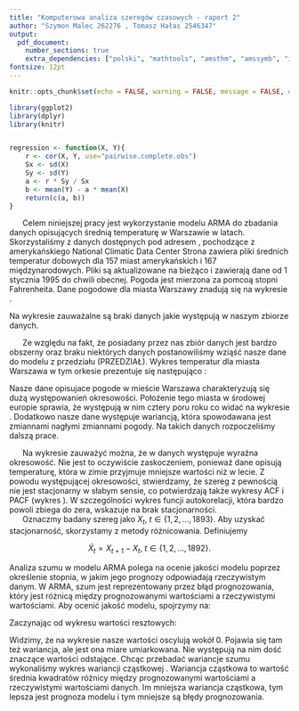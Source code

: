 ```yaml
---
title: "Komputerowa analiza szeregów czasowych - raport 2"
author: "Szymon Malec 262276 , Tomasz Hałas 2546347"
output:
  pdf_document: 
    number_sections: true
    extra_dependencies: ["polski", "mathtools", "amsthm", "amssymb", "icomma", "upgreek", "xfrac", "scrextend", "float", "tabularx", "hyperref", "caption", "enumitem", "titlesec"]
fontsize: 12pt
---
```


\renewcommand{\figurename}{Wykres}
\renewcommand{\tablename}{Tablica}
\raggedbottom
\titlelabel{ \thetitle.\quad}

```r
knitr::opts_chunk$set(echo = FALSE, warning = FALSE, message = FALSE, eval = TRUE, fig.pos = "H", dev.args=list(encoding="CP1257.enc"))
```

```r
library(ggplot2)
library(dplyr)
library(knitr)


regression <- function(X, Y){
    r <- cor(X, Y, use="pairwise.complete.obs")
    Sx <- sd(X)
    Sy <- sd(Y)
    a <- r * Sy / Sx
    b <- mean(Y) - a * mean(X)
    return(c(a, b))
}
```




\section{Wstęp}

|       Celem niniejszej pracy jest wykorzystanie modelu ARMA do zbadania danych opisujących średnią temperaturę w Warszawie w latach. Skorzystaliśmy z danych dostępnych pod adresem \footnote{https://academic.udayton.edu/kissock/http/Weather/default.htm}, pochodzące z amerykańskiego National Climatic Data Center Strona zawiera pliki średnich temperatur dobowych dla 157 miast amerykańskich i 167 międzynarodowych. Pliki są aktualizowane na bieżąco i zawierają dane od 1 stycznia 1995 do chwili obecnej. Pogoda jest mierzona za pomcoą stopni Fahrenheita. Dane pogodowe dla miasta Warszawy znadują się na wykresie \ref{fig:danePogodowe}.

\begin{figure}[H]
  \includegraphics{images/raw_data.pdf}
    \caption{Wykresy temperatury dla miasta Warszawa}
  \centering
  \label{fig:danePogodowe}
\end{figure}

Na wykresie \ref{fig:danePogodowe} zauważalne są braki danych jakie występują w naszym zbiorze danych.

\section{Opis danych}

|       Ze względu na fakt, że posiadany przez nas zbiór danych jest bardzo obszerny oraz braku niektórych danych postanowiliśmy wziąść nasze dane do modelu z przedziału (PRZEDZIAŁ). Wykres temperatur dla miasta Warszawa w tym orkesie prezentuje się następująco \ref{fig:daneZakres}:


\begin{figure}[H]

  \includegraphics{images/range_data.pdf}
  \caption{Wykresy temperatury dla miasta Warszawa w latach >>>>>.}
  \centering
  \label{fig:daneZakres}
\end{figure}

Nasze dane opisujace pogode w mieście Warszawa charakteryzują się dużą występowanień okresowości. Położenie tego miasta w środowej europie sprawia, że występują w nim cztery poru roku co widać na wykresie \ref{fig:daneZakres}. Dodatkowo nasze dane występuje wariancją, która spowodawana jest zmiannami nagłymi zmiannami pogody. Na takich danych rozpoczeliśmy dalszą prace.


\section{Przygotowanie danych}

|       Na wykresie \label{fig:daneZakres} zauważyć można, że w danych występuje wyraźna okresowość. Nie jest to oczywiście zaskoczeniem, ponieważ dane opisują temperaturę, która w zimie przyjmuje mniejsze wartości niż w lecie. Z powodu występującej okresowości, stwierdzamy, że szereg z pewnością nie jest stacjonarny w słabym sensie, co potwierdzają także wykresy ACF i PACF (wykres \ref{raw_acf}). W szczególności wykres funcji autokorelacji, która bardzo powoli zbiega do zera, wskazuje na brak stacjonarności.

\begin{figure}[H]
		\centering
		\includegraphics[width=\columnwidth]{images/raw_acf.pdf}
		\caption{Wykresy funkcji autokorelacji (ACF) i autokorelacji cząstkowej (PACF) dla surowych danych w zależności od przesunięcia $h$.}
    \label{raw_acf}
\end{figure}

|       Oznaczmy badany szereg jako $X_t, \ t \in \{1, 2, \dots, 1893\}$. Aby uzyskać stacjonarność, skorzystamy z metody różnicowania. Definiujemy
$$
  \tilde{X}_t = X_{t+1} - X_t, \ t \in \{1, 2, \dots, 1892\}.
$$

\begin{figure}[H]
		\centering
		\includegraphics[width=350pt]{images/diff_temp.pdf}
		\caption{Dane po zastosowaniu metody różnicowania.}
    \label{diff_temp}
\end{figure}

\begin{figure}[H]
		\centering
		\includegraphics[width=\columnwidth]{images/diff_acf.pdf}
		\caption{Wykresy funkcji autokorelacji (ACF) i autokorelacji cząstkowej (PACF) dla danych po zastosowaniu metody różnicowania w zależności od przesunięcia $h$.}
    \label{diff_acf}
\end{figure}





\section{Dopasowanie modelu ARMA}




\section{Analiza szumu}

Analiza szumu w modelu ARMA polega na ocenie jakości modelu poprzez określenie stopnia, w jakim jego prognozy odpowiadają rzeczywistym danym. W ARMA, szum jest reprezentowany przez błąd prognozowania, który jest różnicą między prognozowanymi wartościami a rzeczywistymi wartościami. Aby ocenić jakość modelu, spojrzymy na:

\begin{itemize}
  \item założenie dot. średniej (wykres wartości resztowych)
  \item założenie dot. wariancji (wykres wartości resztowych)
  \item założenie dot. niezależności (wykres ACF/PACF dla wartości resztowych)
  \item założenie dot. normalności rozkładu (dystrybuanta / gęstość / test KS).
\end{itemize}

Zaczynając od wykresu wartości resztowych:
\begin{figure}[H]
		\centering
		\includegraphics[width=\columnwidth]{images/res_data.pdf}
		\caption{Wykres wartości resztowych}
    \label{rest_data}
\end{figure}

Widzimy, że na wykresie \ref{rest_data} nasze wartości oscylują wokół 0. Pojawia się tam też wariancja, ale jest ona miare umiarkowana. Nie występują na nim dość znaczące wartości odstające. Chcąc przebadać wariancje szumu wykonaliśmy wykres wariancji cząstkowej \ref{var_rest_data}. Wariancja cząstkowa to wartość średnia kwadratów różnicy między prognozowanymi wartościami a rzeczywistymi wartościami danych. Im mniejsza wariancja cząstkowa, tym lepsza jest prognoza modelu i tym mniejsze są błędy prognozowania.

\begin{figure}[H]
		\centering
		\includegraphics[width=\columnwidth]{images/res_data.pdf}
		\caption{wykres wariancji cząstkowej dla $k=200$}
    \label{var_rest_data}
\end{figure}


\section{Podsumowanie}


